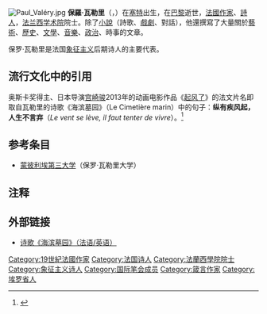 [[File:Paul_Valéry.jpg|thumb]]
'''保羅·瓦勒里'''（{{lang|fr|Paul Valéry}}，{{bd|1871年|10月30日|1945年|7月20日|catIdx=V}}）在[[塞特_(法國城市)|塞特]]出生，在[[巴黎|巴黎]]逝世，[[法國作家|法國作家]]、[[詩人|詩人]]，[[法兰西学术院|法兰西学术院]]院士。除了[[小說|小說]]（詩歌、[[戲劇|戲劇]]、對話），他還撰寫了大量關於[[藝術|藝術]]、[[歷史|歷史]]、[[文學|文學]]、[[音樂|音樂]]、[[政治|政治]]、時事的文章。

保罗·瓦勒里是法国[[象征主义文学|象征主义]]后期诗人的主要代表。

==流行文化中的引用==
奥斯卡奖得主、日本导演[[宫崎骏|宫崎骏]]2013年的动画电影作品《[[起风了|起风了]]》的法文片名即取自瓦勒里的诗歌《海滨墓园》（Le Cimetière marin）中的句子：'''纵有疾风起，人生不言弃'''（''Le vent se lève, il faut tenter de vivre''）。<ref>{{Cite web |url=http://www.theguardian.com/film/2014/feb/21/wind-rises-hayao-miyazaki-animated-film-review |title=The Wind Rises: a flight into Hayao Miyazaki's magic and poetry |accessdate=2014-09-23 |archive-date=2020-08-20 |archive-url=https://web.archive.org/web/20200820102449/https://www.theguardian.com/film/2014/feb/21/wind-rises-hayao-miyazaki-animated-film-review |dead-url=no }}</ref>

==参考条目==
*[[蒙彼利埃三大|蒙彼利埃第三大学]]（保罗·瓦勒里大学）

==注释==
{{Reflist}}

==外部链接==
* [http://unix.cc.wmich.edu/~cooneys/poems/fr/valery.daylewis.html 诗歌《海滨墓园》（法语/英语）] {{Wayback|url=http://unix.cc.wmich.edu/~cooneys/poems/fr/valery.daylewis.html |date=20171223103246 }}
{{France-writer-stub}}
{{Wikiquote|保羅·瓦樂希}}
{{Commons|Paul Valéry}}

{{Authority control}}
{{DEFAULTSORT:Valéry, Paul}}
[[Category:19世紀法國作家|Category:19世紀法國作家]]
[[Category:法国诗人|Category:法国诗人]]
[[Category:法蘭西學院院士|Category:法蘭西學院院士]]
[[Category:象征主义诗人|Category:象征主义诗人]]
[[Category:国际笔会成员|Category:国际笔会成员]]
[[Category:箴言作家|Category:箴言作家]]
[[Category:埃罗省人|Category:埃罗省人]]